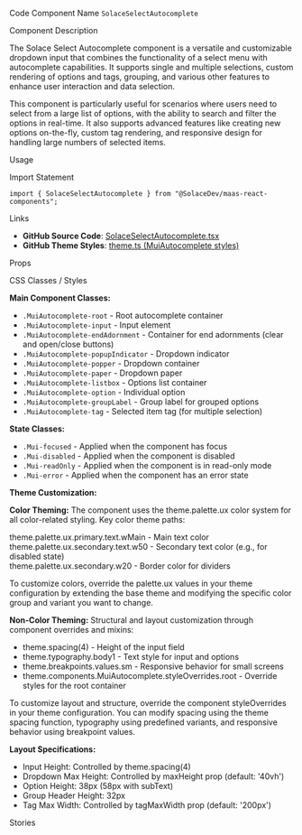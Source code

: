 
<Meta of={SolaceSelectAutocompleteStories} />

<Title>Select Autocomplete</Title>

<Description of={SolaceSelectAutocompleteStories} />

<Subtitle>Code Component Name</Subtitle>
`SolaceSelectAutocomplete`

<Subtitle>Component Description</Subtitle>

The Solace Select Autocomplete component is a versatile and customizable dropdown input that combines the functionality of a select menu with autocomplete capabilities. It supports single and multiple selections, custom rendering of options and tags, grouping, and various other features to enhance user interaction and data selection.

This component is particularly useful for scenarios where users need to select from a large list of options, with the ability to search and filter the options in real-time. It also supports advanced features like creating new options on-the-fly, custom tag rendering, and responsive design for handling large numbers of selected items.

<Subtitle>Usage</Subtitle>

<Subtitle>Import Statement</Subtitle>

```tsx
import { SolaceSelectAutocomplete } from "@SolaceDev/maas-react-components";
```

<Subtitle>Links</Subtitle>

- **GitHub Source Code**: [SolaceSelectAutocomplete.tsx](https://github.com/SolaceDev/maas-react-components/blob/main/src/components/form/SolaceSelectAutocomplete.tsx)
- **GitHub Theme Styles**: <a href="https://github.com/SolaceDev/maas-react-components/blob/main/src/resources/theme.ts#:~:text=MuiAutocomplete" target="_blank">theme.ts (MuiAutocomplete styles)</a>

<Subtitle>Props</Subtitle>

<ArgTypes of={SolaceSelectAutocompleteStories} />

<Subtitle>CSS Classes / Styles</Subtitle>

**Main Component Classes:**

- `.MuiAutocomplete-root` - Root autocomplete container
- `.MuiAutocomplete-input` - Input element
- `.MuiAutocomplete-endAdornment` - Container for end adornments (clear and open/close buttons)
- `.MuiAutocomplete-popupIndicator` - Dropdown indicator
- `.MuiAutocomplete-popper` - Dropdown container
- `.MuiAutocomplete-paper` - Dropdown paper
- `.MuiAutocomplete-listbox` - Options list container
- `.MuiAutocomplete-option` - Individual option
- `.MuiAutocomplete-groupLabel` - Group label for grouped options
- `.MuiAutocomplete-tag` - Selected item tag (for multiple selection)

**State Classes:**

- `.Mui-focused` - Applied when the component has focus
- `.Mui-disabled` - Applied when the component is disabled
- `.Mui-readOnly` - Applied when the component is in read-only mode
- `.Mui-error` - Applied when the component has an error state

**Theme Customization:**

**Color Theming:**
The component uses the theme.palette.ux color system for all color-related styling. Key color theme paths:

<div style={{ display: "flex", alignItems: "center", margin: "8px 0" }}>
	<div
		style={{
			width: "16px",
			height: "16px",
			backgroundColor: "#000000",
			border: "1px solid rgba(0,0,0,0.2)",
			borderRadius: "3px",
			marginRight: "8px"
		}}
	></div>
	<span>theme.palette.ux.primary.text.wMain - Main text color</span>
</div>
<div style={{ display: "flex", alignItems: "center", margin: "8px 0" }}>
	<div
		style={{
			width: "16px",
			height: "16px",
			backgroundColor: "#808080",
			border: "1px solid rgba(0,0,0,0.2)",
			borderRadius: "3px",
			marginRight: "8px"
		}}
	></div>
	<span>theme.palette.ux.secondary.text.w50 - Secondary text color (e.g., for disabled state)</span>
</div>
<div style={{ display: "flex", alignItems: "center", margin: "8px 0" }}>
	<div
		style={{
			width: "16px",
			height: "16px",
			backgroundColor: "#E0E0E0",
			border: "1px solid rgba(0,0,0,0.2)",
			borderRadius: "3px",
			marginRight: "8px"
		}}
	></div>
	<span>theme.palette.ux.secondary.w20 - Border color for dividers</span>
</div>

To customize colors, override the palette.ux values in your theme configuration by extending the base theme and modifying the specific color group and variant you want to change.

**Non-Color Theming:**
Structural and layout customization through component overrides and mixins:

- theme.spacing(4) - Height of the input field
- theme.typography.body1 - Text style for input and options
- theme.breakpoints.values.sm - Responsive behavior for small screens
- theme.components.MuiAutocomplete.styleOverrides.root - Override styles for the root container

To customize layout and structure, override the component styleOverrides in your theme configuration. You can modify spacing using the theme spacing function, typography using predefined variants, and responsive behavior using breakpoint values.

**Layout Specifications:**

- Input Height: Controlled by theme.spacing(4)
- Dropdown Max Height: Controlled by maxHeight prop (default: '40vh')
- Option Height: 38px (58px with subText)
- Group Header Height: 32px
- Tag Max Width: Controlled by tagMaxWidth prop (default: '200px')

<Subtitle>Stories</Subtitle>

<CustomStories />
